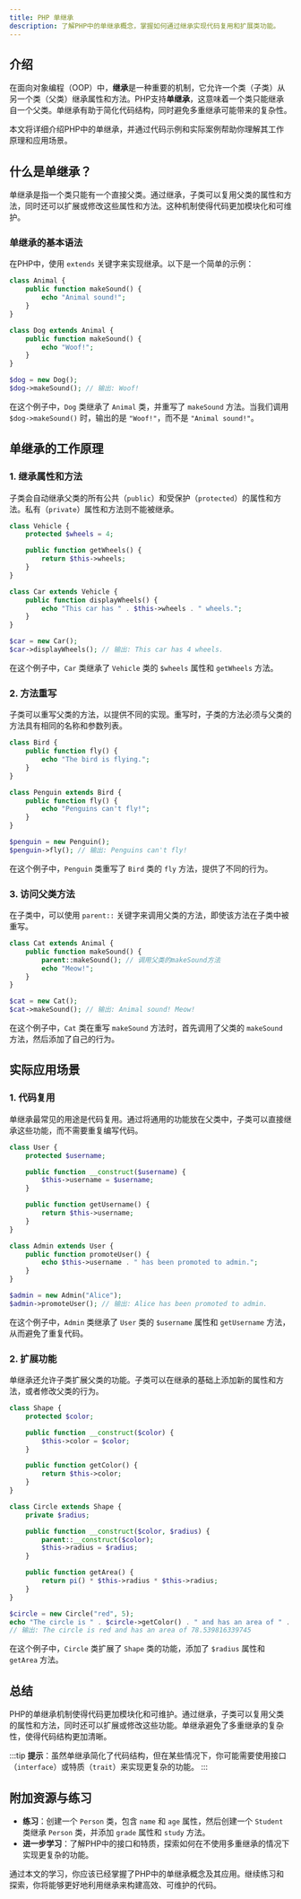 ```yaml
---
title: PHP 单继承
description: 了解PHP中的单继承概念，掌握如何通过继承实现代码复用和扩展类功能。
---
```


## 介绍

在面向对象编程（OOP）中，**继承**是一种重要的机制，它允许一个类（子类）从另一个类（父类）继承属性和方法。PHP支持**单继承**，这意味着一个类只能继承自一个父类。单继承有助于简化代码结构，同时避免多重继承可能带来的复杂性。

本文将详细介绍PHP中的单继承，并通过代码示例和实际案例帮助你理解其工作原理和应用场景。

## 什么是单继承？

单继承是指一个类只能有一个直接父类。通过继承，子类可以复用父类的属性和方法，同时还可以扩展或修改这些属性和方法。这种机制使得代码更加模块化和可维护。

### 单继承的基本语法

在PHP中，使用 `extends` 关键字来实现继承。以下是一个简单的示例：

```php
class Animal {
    public function makeSound() {
        echo "Animal sound!";
    }
}

class Dog extends Animal {
    public function makeSound() {
        echo "Woof!";
    }
}

$dog = new Dog();
$dog->makeSound(); // 输出: Woof!
```

在这个例子中，`Dog` 类继承了 `Animal` 类，并重写了 `makeSound` 方法。当我们调用 `$dog->makeSound()` 时，输出的是 `"Woof!"`，而不是 `"Animal sound!"`。

## 单继承的工作原理

### 1. 继承属性和方法

子类会自动继承父类的所有公共（`public`）和受保护（`protected`）的属性和方法。私有（`private`）属性和方法则不能被继承。

```php
class Vehicle {
    protected $wheels = 4;

    public function getWheels() {
        return $this->wheels;
    }
}

class Car extends Vehicle {
    public function displayWheels() {
        echo "This car has " . $this->wheels . " wheels.";
    }
}

$car = new Car();
$car->displayWheels(); // 输出: This car has 4 wheels.
```

在这个例子中，`Car` 类继承了 `Vehicle` 类的 `$wheels` 属性和 `getWheels` 方法。

### 2. 方法重写

子类可以重写父类的方法，以提供不同的实现。重写时，子类的方法必须与父类的方法具有相同的名称和参数列表。

```php
class Bird {
    public function fly() {
        echo "The bird is flying.";
    }
}

class Penguin extends Bird {
    public function fly() {
        echo "Penguins can't fly!";
    }
}

$penguin = new Penguin();
$penguin->fly(); // 输出: Penguins can't fly!
```

在这个例子中，`Penguin` 类重写了 `Bird` 类的 `fly` 方法，提供了不同的行为。

### 3. 访问父类方法

在子类中，可以使用 `parent::` 关键字来调用父类的方法，即使该方法在子类中被重写。

```php
class Cat extends Animal {
    public function makeSound() {
        parent::makeSound(); // 调用父类的makeSound方法
        echo "Meow!";
    }
}

$cat = new Cat();
$cat->makeSound(); // 输出: Animal sound! Meow!
```

在这个例子中，`Cat` 类在重写 `makeSound` 方法时，首先调用了父类的 `makeSound` 方法，然后添加了自己的行为。

## 实际应用场景

### 1. 代码复用

单继承最常见的用途是代码复用。通过将通用的功能放在父类中，子类可以直接继承这些功能，而不需要重复编写代码。

```php
class User {
    protected $username;

    public function __construct($username) {
        $this->username = $username;
    }

    public function getUsername() {
        return $this->username;
    }
}

class Admin extends User {
    public function promoteUser() {
        echo $this->username . " has been promoted to admin.";
    }
}

$admin = new Admin("Alice");
$admin->promoteUser(); // 输出: Alice has been promoted to admin.
```

在这个例子中，`Admin` 类继承了 `User` 类的 `$username` 属性和 `getUsername` 方法，从而避免了重复代码。

### 2. 扩展功能

单继承还允许子类扩展父类的功能。子类可以在继承的基础上添加新的属性和方法，或者修改父类的行为。

```php
class Shape {
    protected $color;

    public function __construct($color) {
        $this->color = $color;
    }

    public function getColor() {
        return $this->color;
    }
}

class Circle extends Shape {
    private $radius;

    public function __construct($color, $radius) {
        parent::__construct($color);
        $this->radius = $radius;
    }

    public function getArea() {
        return pi() * $this->radius * $this->radius;
    }
}

$circle = new Circle("red", 5);
echo "The circle is " . $circle->getColor() . " and has an area of " . $circle->getArea();
// 输出: The circle is red and has an area of 78.539816339745
```

在这个例子中，`Circle` 类扩展了 `Shape` 类的功能，添加了 `$radius` 属性和 `getArea` 方法。

## 总结

PHP的单继承机制使得代码更加模块化和可维护。通过继承，子类可以复用父类的属性和方法，同时还可以扩展或修改这些功能。单继承避免了多重继承的复杂性，使得代码结构更加清晰。

:::tip
**提示**：虽然单继承简化了代码结构，但在某些情况下，你可能需要使用接口（`interface`）或特质（`trait`）来实现更复杂的功能。
:::

## 附加资源与练习

- **练习**：创建一个 `Person` 类，包含 `name` 和 `age` 属性，然后创建一个 `Student` 类继承 `Person` 类，并添加 `grade` 属性和 `study` 方法。
- **进一步学习**：了解PHP中的接口和特质，探索如何在不使用多重继承的情况下实现更复杂的功能。

通过本文的学习，你应该已经掌握了PHP中的单继承概念及其应用。继续练习和探索，你将能够更好地利用继承来构建高效、可维护的代码。